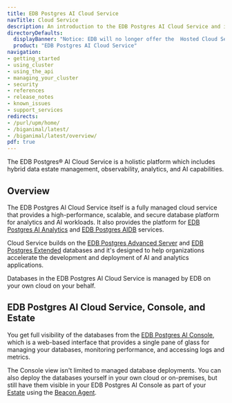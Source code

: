 ```yaml
---
title: EDB Postgres AI Cloud Service
navTitle: Cloud Service
description: An introduction to the EDB Postgres AI Cloud Service and its features.
directoryDefaults:
  displayBanner: "Notice: EDB will no longer offer the  Hosted Cloud Service option for new customers. However, support will remain available for existing customers of the EDB Hosted plan. The associated documentation topics will soon be removed, and updates regarding the removal process will be shared as they become available. The 'Your Cloud Account' option will continue to be available."
  product: "EDB Postgres AI Cloud Service"
navigation:
- getting_started
- using_cluster
- using_the_api
- managing_your_cluster
- security
- references
- release_notes
- known_issues 
- support_services
redirects:
- /purl/upm/home/
- /biganimal/latest/
- /biganimal/latest/overview/
pdf: true
---
```


The EDB Postgres® AI Cloud Service is a holistic platform which includes hybrid data estate management, observability, analytics, and AI capabilities. 


## Overview

The EDB Postgres AI Cloud Service itself is a fully managed cloud service that provides a high-performance, scalable, and secure database platform for analytics and AI workloads. It also provides the platform for [EDB Postgres AI Analytics](../analytics/) and [EDB Postgres AIDB](/edb-postgres-ai/ai-accelerator/) services.

Cloud Service builds on the [EDB Postgres Advanced Server](/epas/latest) and [EDB Postgres Extended](/pge/latest) databases and it's designed to help organizations accelerate the development and deployment of AI and analytics applications.

Databases in the EDB Postgres AI Cloud Service is managed by EDB on your own cloud on your behalf. 

## EDB Postgres AI Cloud Service, Console, and Estate

You get full visibility of the databases from the [EDB Postgres AI Console](../console), which is a web-based interface that provides a single pane of glass for managing your databases, monitoring performance, and accessing logs and metrics.

The Console view isn't limited to managed database deployments. You can also deploy the databases yourself in your own cloud or on-premises, but still have them visible in your EDB Postgres AI Console as part of your [Estate](../console/estate) using the [Beacon Agent](/edb-postgres-ai/console/estate/agent/).
